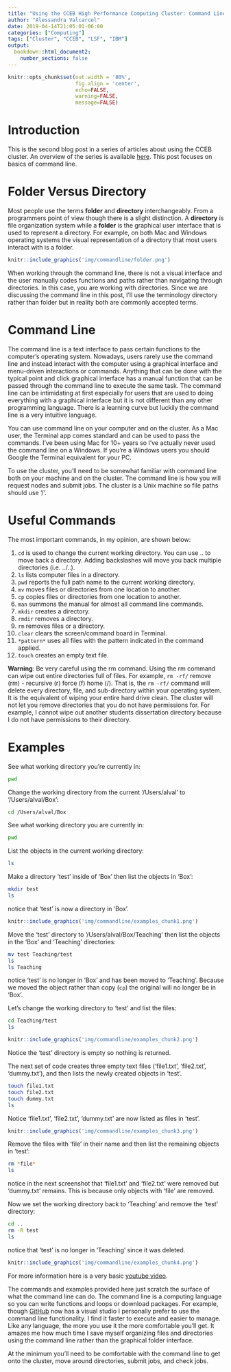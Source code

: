```yaml
---
title: "Using the CCEB High Performance Computing Cluster: Command Line"
author: "Alessandra Valcarcel"
date: 2019-04-14T21:05:01-06:00
categories: ["Computing"]
tags: ["Cluster", "CCEB", "LSF", "IBM"]
output: 
  bookdown::html_document2:
    number_sections: false
---
```


```r
knitr::opts_chunk$set(out.width = '80%',
                      fig.align = 'center', 
                      echo=FALSE, 
                      warning=FALSE, 
                      message=FALSE)
```

# Introduction

This is the second blog post in a series of articles about using the CCEB cluster. An overview of the series is available [here](www.alessandravalcarcel.com/blog/2019-04-13-clusterintro/). This post focuses on basics of command line.

# Folder Versus Directory

Most people use the terms __folder__ and __directory__ interchangeably. From a programmers point of view though there is a slight distinction. A __directory__ is file organization system while a __folder__ is the graphical user interface that is used to represent a directory. For example, on both Mac and Windows operating systems the visual representation of a directory that most users interact with is a folder.

```r
knitr::include_graphics('img/commandline/folder.png')
```

When working through the command line, there is not a visual interface and the user manually codes functions and paths rather than navigating through directories. In this case, you are working with directories. Since we are discussing the command line in this post, I'll use the terminology directory rather than folder but in reality both are commonly accepted terms.

# Command Line

The command line is a text interface to pass certain functions to the computer's operating system. Nowadays, users rarely use the command line and instead interact with the computer using a graphical interface and menu-driven interactions or commands. Anything that can be done with the typical point and click graphical interface has a manual function that can be passed through the command line to execute the same task. The command line can be intimidating at first especially for users that are used to doing everything with a graphical interface but it is not different than any other programming language. There is a learning curve but luckily the command line is a very intuitive language. 

You can use command line on your computer and on the cluster. As a Mac user, the Terminal app comes standard and can be used to pass the commands. I've been using Mac for 10+ years so I've actually never used the command line on a Windows. If you're a Windows users you should Google the Terminal equivalent for your PC. 

To use the cluster, you'll need to be somewhat familiar with command line both on your machine and on the cluster. The command line is how you will request nodes and submit jobs. The cluster is a Unix machine so file paths should use '/'.

# Useful Commands

The most important commands, in my opinion, are shown below:

1. `cd` is used to change the current working directory. You can use .. to move back a directory. Adding backslashes will move you back multiple directories (i.e. ../..).
2. `ls` lists computer files in a directory.
3. `pwd` reports the full path name to the current working directory.
4. `mv` moves files or directories from one location to another.
5. `cp` copies files or directories from one location to another.
6. `man` summons the manual for almost all command line commands.
7. `mkdir` creates a directory.
8. `rmdir` removes a directory.
9. `rm` removes files or a directory.
10. `clear` clears the screen/command board in Terminal.
11. `*pattern*` uses all files with the pattern indicated in the command applied.
12. `touch` creates an empty text file.

__Warning__: Be very careful using the rm command. Using the rm command can wipe out entire directories full of files. For example, `rm -rf/` remove (rm) - recursive (r) force (f) home (/). That is, the `rm -rf/` command will delete every directory, file, and sub-directory within your operating system. It is the equivalent of wiping your entire hard drive clean. The cluster will not let you remove directories that you do not have permissions for. For example, I cannot wipe out another students dissertation directory because I do not have permissions to their directory.

# Examples

See what working directory you're currently in:

```bash
pwd
```

Change the working directory from the current '/Users/alval' to '/Users/alval/Box':

```bash
cd /Users/alval/Box
```

See what working directory you are currently in:

```bash
pwd
```

List the objects in the current working directory:

```bash
ls
```

Make a directory 'test' inside of 'Box' then list the objects in 'Box':

```bash
mkdir test
ls
```

notice that 'test' is now a directory in 'Box'.

```r
knitr::include_graphics('img/commandline/examples_chunk1.png')
```

Move the 'test' directory to '/Users/alval/Box/Teaching' then list the objects in the 'Box' and 'Teaching' directories:

```bash
mv test Teaching/test
ls
ls Teaching
```

notice 'test' is no longer in 'Box' and has been moved to 'Teaching'. Because we moved the object rather than copy (`cp`) the original will no longer be in 'Box'. 

Let's change the working directory to 'test' and list the files:

```bash
cd Teaching/test
ls
```

```r
knitr::include_graphics('img/commandline/examples_chunk2.png')
```

Notice the 'test' directory is empty so nothing is returned.

The next set of code creates three empty text files ('file1.txt', 'file2.txt', 'dummy.txt'), and then lists the newly created objects in 'test'.

```bash
touch file1.txt
touch file2.txt
touch dummy.txt
ls
```

Notice 'file1.txt', 'file2.txt', 'dummy.txt' are now listed as files in 'test'.

```r
knitr::include_graphics('img/commandline/examples_chunk3.png')
```

Remove the files with 'file' in their name and then list the remaining objects in 'test':

```bash
rm *file*
ls
```

notice in the next screenshot that 'file1.txt' and 'file2.txt' were removed but 'dummy.txt' remains. This is because only objects with 'file' are removed.

Now we set the working directory back to 'Teaching' and remove the 'test' directory:

```bash
cd ..
rm -R test
ls
```

notice that 'test' is no longer in 'Teaching' since it was deleted.

```r
knitr::include_graphics('img/commandline/examples_chunk4.png')
```

For more information here is a very basic [youtube video](https://www.youtube.com/watch?v=5XgBd6rjuDQ).

The commands and examples provided here just scratch the surface of what the command line can do. The command line is a computing language so you can write functions and loops or download packages. For example, though [GitHub](www.github.com) now has a visual studio I personally prefer to use the command line functionality. I find it faster to execute and easier to manage. Like any language, the more you use it the more comfortable you'll get. It amazes me how much time I save myself organizing files and directories using the command line rather than the graphical folder interface.

At the minimum you'll need to be comfortable with the command line to get onto the cluster, move around directories, submit jobs, and check jobs.


